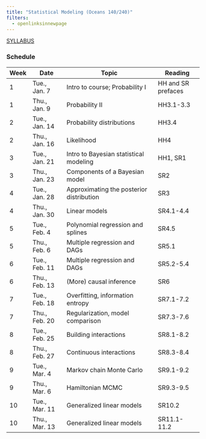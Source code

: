 ```yaml
---
title: "Statistical Modeling (Oceans 140/240)"
filters:
  - openlinksinnewpage
---
```


[SYLLABUS](files/oceans140_syllabus_2024.pdf)

### Schedule
| Week | Date          | Topic                                    | Reading            |
|------|---------------|------------------------------------------|--------------------|
| 1    | Tue., Jan. 7  | Intro to course; Probability I           | HH and SR prefaces |
| 1    | Thu., Jan. 9  | Probability II                           | HH3.1-3.3          |
| 2    | Tue., Jan. 14 | Probability distributions                | HH3.4              |
| 2    | Thu., Jan. 16 | Likelihood                               | HH4                |
| 3    | Tue., Jan. 21 | Intro to Bayesian statistical modeling   | HH1, SR1           |
| 3    | Thu., Jan. 23 | Components of a Bayesian model           | SR2                |
| 4    | Tue., Jan. 28 | Approximating the posterior distribution | SR3                |
| 4    | Thu., Jan. 30 | Linear models                            | SR4.1-4.4          |
| 5    | Tue., Feb. 4  | Polynomial regression and splines        | SR4.5              |
| 5    | Thu., Feb. 6  | Multiple regression and DAGs             | SR5.1              |
| 6    | Tue., Feb. 11 | Multiple regression and DAGs             | SR5.2-5.4          |
| 6    | Thu., Feb. 13 | (More) causal inference                  | SR6                |
| 7    | Tue., Feb. 18 | Overfitting, information entropy         | SR7.1-7.2          |
| 7    | Thu., Feb. 20 | Regularization, model comparison         | SR7.3-7.6          |
| 8    | Tue., Feb. 25 | Building interactions                    | SR8.1-8.2          |
| 8    | Thu., Feb. 27 | Continuous interactions                  | SR8.3-8.4          |
| 9    | Tue., Mar. 4  | Markov chain Monte Carlo                 | SR9.1-9.2          |
| 9    | Thu., Mar. 6  | Hamiltonian MCMC                         | SR9.3-9.5          |
| 10   | Tue., Mar. 11 | Generalized linear models                | SR10.2             |
| 10   | Thu., Mar. 13 | Generalized linear models                | SR11.1-11.2        |